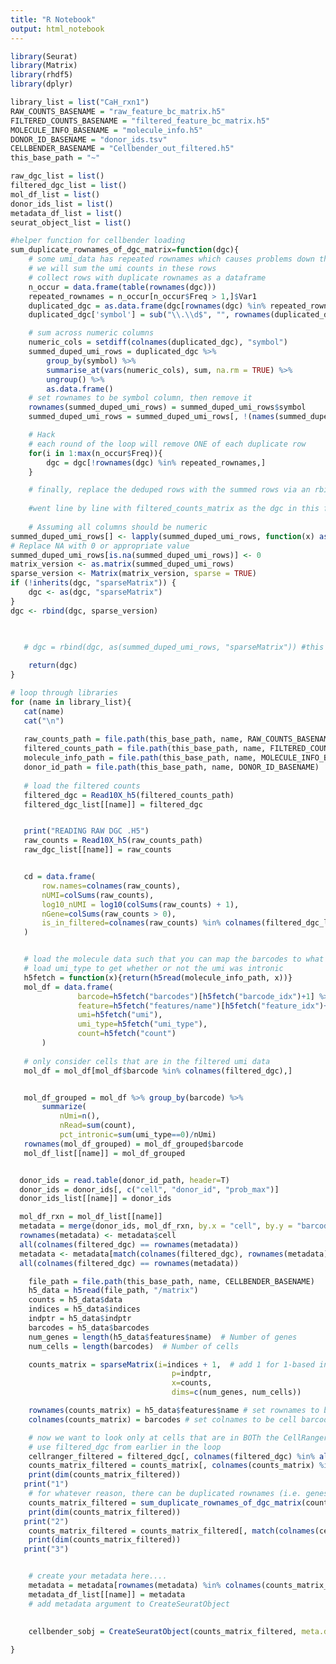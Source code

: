 ```yaml
---
title: "R Notebook"
output: html_notebook
---
```



```r
library(Seurat)
library(Matrix)
library(rhdf5)
library(dplyr)
```


```r
library_list = list("CaH_rxn1")
RAW_COUNTS_BASENAME = "raw_feature_bc_matrix.h5"
FILTERED_COUNTS_BASENAME = "filtered_feature_bc_matrix.h5"
MOLECULE_INFO_BASENAME = "molecule_info.h5"
DONOR_ID_BASENAME = "donor_ids.tsv"
CELLBENDER_BASENAME = "Cellbender_out_filtered.h5"
this_base_path = "~"

raw_dgc_list = list()
filtered_dgc_list = list()
mol_df_list = list()
donor_ids_list = list()
metadata_df_list = list()
seurat_object_list = list()

#helper function for cellbender loading
sum_duplicate_rownames_of_dgc_matrix=function(dgc){   
    # some umi_data has repeated rownames which causes problems down the road
    # we will sum the umi counts in these rows
    # collect rows with duplicate rownames as a dataframe
    n_occur = data.frame(table(rownames(dgc)))
    repeated_rownames = n_occur[n_occur$Freq > 1,]$Var1
    duplicated_dgc = as.data.frame(dgc[rownames(dgc) %in% repeated_rownames,])
    duplicated_dgc['symbol'] = sub("\\.\\d$", "", rownames(duplicated_dgc))

    # sum across numeric columns
    numeric_cols = setdiff(colnames(duplicated_dgc), "symbol")
    summed_duped_umi_rows = duplicated_dgc %>%
        group_by(symbol) %>%
        summarise_at(vars(numeric_cols), sum, na.rm = TRUE) %>%
        ungroup() %>%
        as.data.frame()
    # set rownames to be symbol column, then remove it
    rownames(summed_duped_umi_rows) = summed_duped_umi_rows$symbol
    summed_duped_umi_rows = summed_duped_umi_rows[, !(names(summed_duped_umi_rows) %in% c('symbol'))]

    # Hack
    # each round of the loop will remove ONE of each duplicate row 
    for(i in 1:max(n_occur$Freq)){
        dgc = dgc[!rownames(dgc) %in% repeated_rownames,]
    }

    # finally, replace the deduped rows with the summed rows via an rbind
    
    #went line by line with filtered_counts_matrix as the dgc in this function and this next line with rbind is the issue. It seems summed_duped_umi_rows is a dataframe that should have been converted by the as() but isn't? 
    
    # Assuming all columns should be numeric
summed_duped_umi_rows[] <- lapply(summed_duped_umi_rows, function(x) as.numeric(as.character(x)))
# Replace NA with 0 or appropriate value
summed_duped_umi_rows[is.na(summed_duped_umi_rows)] <- 0
matrix_version <- as.matrix(summed_duped_umi_rows)
sparse_version <- Matrix(matrix_version, sparse = TRUE)
if (!inherits(dgc, "sparseMatrix")) {
    dgc <- as(dgc, "sparseMatrix")
}
dgc <- rbind(dgc, sparse_version)

    
    
   # dgc = rbind(dgc, as(summed_duped_umi_rows, "sparseMatrix")) #this is causeing issues :/

    return(dgc)
}
```


```r
# loop through libraries
for (name in library_list){
   cat(name)
   cat("\n")
  
   raw_counts_path = file.path(this_base_path, name, RAW_COUNTS_BASENAME)
   filtered_counts_path = file.path(this_base_path, name, FILTERED_COUNTS_BASENAME)
   molecule_info_path = file.path(this_base_path, name, MOLECULE_INFO_BASENAME)
   donor_id_path = file.path(this_base_path, name, DONOR_ID_BASENAME)
  
   # load the filtered counts
   filtered_dgc = Read10X_h5(filtered_counts_path)
   filtered_dgc_list[[name]] = filtered_dgc


   print("READING RAW DGC .H5")
   raw_counts = Read10X_h5(raw_counts_path)
   raw_dgc_list[[name]] = raw_counts


   cd = data.frame(
       row.names=colnames(raw_counts),
       nUMI=colSums(raw_counts),
       log10_nUMI = log10(colSums(raw_counts) + 1),
       nGene=colSums(raw_counts > 0),
       is_in_filtered=colnames(raw_counts) %in% colnames(filtered_dgc_list[[name]])
   )


   # load the molecule data such that you can map the barcodes to what came out of CellRanger
   # load umi_type to get whether or not the umi was intronic
   h5fetch = function(x){return(h5read(molecule_info_path, x))}
   mol_df = data.frame(
               barcode=h5fetch("barcodes")[h5fetch("barcode_idx")+1] %>% paste0("-1"),
               feature=h5fetch("features/name")[h5fetch("feature_idx")+1],
               umi=h5fetch("umi"),
               umi_type=h5fetch("umi_type"),
               count=h5fetch("count")
       )
      
   # only consider cells that are in the filtered umi data
   mol_df = mol_df[mol_df$barcode %in% colnames(filtered_dgc),]


   mol_df_grouped = mol_df %>% group_by(barcode) %>%
       summarize(
           nUmi=n(),
           nRead=sum(count),
           pct_intronic=sum(umi_type==0)/nUmi)
   rownames(mol_df_grouped) = mol_df_grouped$barcode
   mol_df_list[[name]] = mol_df_grouped


  donor_ids = read.table(donor_id_path, header=T)
  donor_ids = donor_ids[, c("cell", "donor_id", "prob_max")]
  donor_ids_list[[name]] = donor_ids

  mol_df_rxn = mol_df_list[[name]] 
  metadata = merge(donor_ids, mol_df_rxn, by.x = "cell", by.y = "barcode")
  rownames(metadata) <- metadata$cell
  all(colnames(filtered_dgc) == rownames(metadata))
  metadata <- metadata[match(colnames(filtered_dgc), rownames(metadata)), ]
  all(colnames(filtered_dgc) == rownames(metadata))

    file_path = file.path(this_base_path, name, CELLBENDER_BASENAME)
    h5_data = h5read(file_path, "/matrix")
    counts = h5_data$data
    indices = h5_data$indices
    indptr = h5_data$indptr
    barcodes = h5_data$barcodes
    num_genes = length(h5_data$features$name)  # Number of genes
    num_cells = length(barcodes)  # Number of cells

    counts_matrix = sparseMatrix(i=indices + 1,  # add 1 for 1-based indexing in R
                                    p=indptr,
                                    x=counts,
                                    dims=c(num_genes, num_cells))

    rownames(counts_matrix) = h5_data$features$name # set rownames to be genes
    colnames(counts_matrix) = barcodes # set colnames to be cell barcodes

    # now we want to look only at cells that are in BOTh the CellRanger and CellBender objects
    # use filtered_dgc from earlier in the loop
    cellranger_filtered = filtered_dgc[, colnames(filtered_dgc) %in% all_of(colnames(counts_matrix))]
    counts_matrix_filtered = counts_matrix[, colnames(counts_matrix) %in% all_of(colnames(cellranger_filtered))]
    print(dim(counts_matrix_filtered))
   print("1")
    # for whatever reason, there can be duplicated rownames (i.e. genes) in the cellbender output, causing errors later on. Sum these together.
    counts_matrix_filtered = sum_duplicate_rownames_of_dgc_matrix(counts_matrix_filtered) 
    print(dim(counts_matrix_filtered))
   print("2")
    counts_matrix_filtered = counts_matrix_filtered[, match(colnames(cellranger_filtered), colnames(counts_matrix_filtered))]
    print(dim(counts_matrix_filtered))
   print("3")


    # create your metadata here....
    metadata = metadata[rownames(metadata) %in% colnames(counts_matrix_filtered), ]
    metadata_df_list[[name]] = metadata 
    # add metadata argument to CreateSeuratObject
   
   
    cellbender_sobj = CreateSeuratObject(counts_matrix_filtered, meta.data = metadata)

}
```
